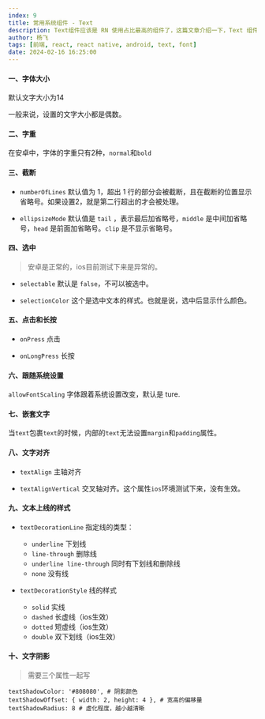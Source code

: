 ```yaml
---
index: 9
title: 常用系统组件 - Text
description: Text组件应该是 RN 使用占比最高的组件了，这篇文章介绍一下，Text 组件的使用方法
author: 杨飞
tags: [前端, react, react native, android, text, font]
date: 2024-02-16 16:25:00
---
```


#### 一、字体大小

默认文字大小为14

一般来说，设置的文字大小都是偶数。

#### 二、字重

在安卓中，字体的字重只有2种，`normal`和`bold`

#### 三、截断

- `numberOfLines` 默认值为 1，超出 1 行的部分会被截断，且在截断的位置显示省略号。如果设置2，就是第二行超出的才会被处理。

- `ellipsizeMode` 默认值是 `tail` ，表示最后加省略号，`middle` 是中间加省略号，`head` 是前面加省略号。`clip` 是不显示省略号。

#### 四、选中

> 安卓是正常的，ios目前测试下来是异常的。

- `selectable` 默认是 `false`，不可以被选中。

- `selectionColor` 这个是选中文本的样式。也就是说，选中后显示什么颜色。

#### 五、点击和长按

- `onPress` 点击

- `onLongPress` 长按

#### 六、跟随系统设置

`allowFontScaling` 字体跟着系统设置改变，默认是 ture.

#### 七、嵌套文字

当`text`包裹`text`的时候，内部的`text`无法设置`margin`和`padding`属性。

#### 八、文字对齐

- `textAlign` 主轴对齐

- `textAlignVertical` 交叉轴对齐。这个属性`ios`环境测试下来，没有生效。

#### 九、文本上线的样式

- `textDecorationLine` 指定线的类型：
  - `underline` 下划线
  - `line-through` 删除线
  - `underline line-through` 同时有下划线和删除线
  - `none` 没有线

- `textDecorationStyle` 线的样式
  - `solid` 实线
  - `dashed` 长虚线（ios生效）
  - `dotted` 短虚线（ios生效）
  - `double` 双下划线（ios生效）

#### 十、文字阴影

> 需要三个属性一起写

```shell
textShadowColor: '#808080', # 阴影颜色
textShadowOffset: { width: 2, height: 4 }, # 宽高的偏移量
textShadowRadius: 8 # 虚化程度，越小越清晰
```
